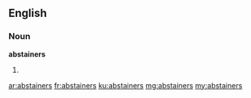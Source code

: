 ==English==

===Noun===
'''abstainers'''

# {{plural of|abstainer}}

[[ar:abstainers]]
[[fr:abstainers]]
[[ku:abstainers]]
[[mg:abstainers]]
[[my:abstainers]]